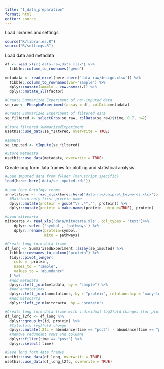 ```yaml
---
title: "1_data_preparation"
format: html
editor: source
---
```


Load libraries and settings
```r
source("R/libraries.R")
source("R/settings.R")
```

Load data and metadata
```r
df <- read_xlsx('data-raw/data.xlsx') %>% 
  tibble::column_to_rownames("gene")

metadata <- read_excel(here::here('data-raw/design.xlsx')) %>%
  tibble::column_to_rownames(var="sample") %>%
  dplyr::mutate(sample = row.names(.)) %>% 
  dplyr::mutate_all(factor)

#Create Summarized Experiment of non-imputed data
se_raw <- PhosphoExperiment(assay = df, colData=metadata)

#Create Summarized Experiment of filtered data
se_filtered <- selectGrps(se_raw, colData(se_raw)$time, 0.7, n=2)

#Store filtered SummarizedExperiment
usethis::use_data(se_filtered, overwrite = TRUE)

#Impute
se_imputed <- tImpute(se_filtered)

#Store metadata
usethis::use_data(metadata, overwrite = TRUE)
```

Create long form data frames for plotting and statistical analysis
```r
#Load imputed data from folder (manuscript specific)
load(here::here('data/se_imputed.rda'))

#Load Gene Ontology terms
annotations <- read_xlsx(here::here('data-raw/uniprot_keywords.xlsx')) %>% 
  #Maintain only first protein name
  dplyr::mutate(protein = gsub("\\ .*","", protein)) %>% 
  dplyr::mutate(protein = make.names(protein, unique=TRUE), protein)

#Load mitocarta
mitocarta <- read_xls('data/mitocarta.xls', col_types = "text")%>% 
    dplyr::select('symbol', 'pathways') %>% 
    dplyr::rename(protein=symbol,
                  mito = pathways)

#Create long form data frame
df_long <- SummarizedExperiment::assay(se_imputed) %>% 
  tibble::rownames_to_column("protein") %>% 
  tidyr::pivot_longer(
    cols = -protein,
    names_to = "sample",
    values_to = "abundance"
  ) %>% 
  #Add metadata
  dplyr::left_join(metadata, by = "sample") %>% 
  #Add annotations
  dplyr::left_join(annotations, by = "protein", relationship = "many-to-many") %>% 
  #Add mitocarta
  dplyr::left_join(mitocarta, by = "protein")

#Create long form data frame with individual log2fold changes (for plotting)
df_long_l2fc <- df_long %>% 
  dplyr::group_by(id, protein) %>% 
  #Calculate log2fold change
  dplyr::mutate(l2fc = abundance[time == "post"] - abundance[time == "pre"]) %>% 
  #Remove redundant rows and columns
  dplyr::filter(time == "post") %>% 
  dplyr::select(-time)

#Save long form data frames
usethis::use_data(df_long, overwrite = TRUE)
usethis::use_data(df_long_l2fc, overwrite = TRUE)
```

